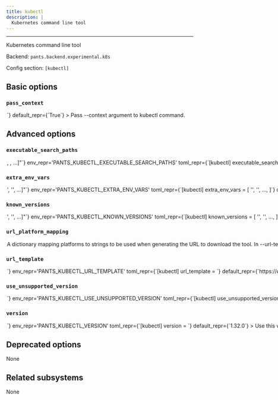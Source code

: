 ```yaml
---
title: kubectl
description: |
  Kubernetes command line tool
---
```



---

Kubernetes command line tool

Backend: <span className="color--primary">`pants.backend.experimental.k8s`</span>

Config section: <span className="color--primary">`[kubectl]`</span>

<span className={styles.options}>

## Basic options

### `pass_context`

<Option
  cli_repr={`--[no-]kubectl-pass-context`}
  env_repr='PANTS_KUBECTL_PASS_CONTEXT'
  toml_repr={`[kubectl]
pass_context = <bool>`}
  default_repr={`True`}
>

Pass `--context` argument to `kubectl` command.

</Option>

## Advanced options

### `executable_search_paths`

<Option
  cli_repr={`--kubectl-executable-search-paths="[<binary-paths>, <binary-paths>, ...]"`}
  env_repr='PANTS_KUBECTL_EXECUTABLE_SEARCH_PATHS'
  toml_repr={`[kubectl]
executable_search_paths = [
    <binary-paths>,
    <binary-paths>,
    ...,
]`}
  default_repr={`[\n  "<PATH>"\n]`}
  target_field_name='kubectl_executable_search_paths'
>

The PATH value that will be used to find kubectl binary. The special string `"<PATH>"` will expand to the contents of the PATH env var.

</Option>

### `extra_env_vars`

<Option
  cli_repr={`--kubectl-extra-env-vars="['<str>', '<str>', ...]"`}
  env_repr='PANTS_KUBECTL_EXTRA_ENV_VARS'
  toml_repr={`[kubectl]
extra_env_vars = [
    '<str>',
    '<str>',
    ...,
]`}
  default_repr={`[\n  "HOME",\n  "KUBECONFIG",\n  "KUBERNETES_SERVICE_HOST",\n  "KUBERNETES_SERVICE_PORT"\n]`}
>

Additional environment variables that would be made available to all Helm processes or during value interpolation.

</Option>

### `known_versions`

<Option
  cli_repr={`--kubectl-known-versions="['<str>', '<str>', ...]"`}
  env_repr='PANTS_KUBECTL_KNOWN_VERSIONS'
  toml_repr={`[kubectl]
known_versions = [
    '<str>',
    '<str>',
    ...,
]`}
  default_repr={`[\n  "1.21.14|macos_arm64|e0e6e413e19abc9deb15f9bd3c72f73ff5539973758e64ebca0f5eb085de6a00|51872962",\n  "1.21.14|macos_x86_64|30c529fe2891eb93dda99597b5c84cb10d2318bb92ae89e1e6189b3ae5fb6296|52867344",\n  "1.21.14|linux_arm64|a23151bca5d918e9238546e7af416422b51cda597a22abaae5ca50369abfbbaa|43319296",\n  "1.21.14|linux_x86_64|0c1682493c2abd7bc5fe4ddcdb0b6e5d417aa7e067994ffeca964163a988c6ee|46686208",\n  "1.22.17|macos_arm64|b2d881bd6d3c688645cbc9e5b4cf4fe8945e1cfc3f2c07c795d2ee605ce4e568|52098562",\n  "1.22.17|macos_x86_64|c3b8ae5ad48e1e126b5db2e7e22bb1e6ac54901a7f94ce499d12316f705e5e15|53133440",\n  "1.22.17|linux_arm64|8fc2f8d5c80a6bf60be06f8cf28679a05ce565ce0bc81e70aaac38e0f7da6259|43515904",\n  "1.22.17|linux_x86_64|7506a0ae7a59b35089853e1da2b0b9ac0258c5309ea3d165c3412904a9051d48|46944256",\n  "1.23.17|macos_arm64|3b4590d67b31e3a94a9633064571c981907555da5376c34960cddfcd552f6114|51181986",\n  "1.23.17|macos_x86_64|7ece6543e3ca2ae9698ef61bbb2a4e249aa21319df4ea1b27c136a9b005dd7d8|51721104",\n  "1.23.17|linux_arm64|c4a48fdc6038beacbc5de3e4cf6c23639b643e76656aabe2b7798d3898ec7f05|43778048",\n  "1.23.17|linux_x86_64|f09f7338b5a677f17a9443796c648d2b80feaec9d6a094ab79a77c8a01fde941|45174784",\n  "1.24.17|macos_arm64|7addbe3f1e22a366fa05aed4f268e77e83d902b40a5854e192b4205ed92e5f8d|52955666",\n  "1.24.17|macos_x86_64|1eb904b2c1148ff8431b0bd86677287a48bff000f93fd2d36377fbe956bd1e49|53481056",\n  "1.24.17|linux_arm64|66885bda3a202546778c77f0b66dcf7f576b5a49ff9456acf61329da784a602d|44630016",\n  "1.24.17|linux_x86_64|3e9588e3326c7110a163103fc3ea101bb0e85f4d6fd228cf928fa9a2a20594d5|46706688",\n  "1.25.16|macos_arm64|d364f73df218b02642d06f3fa9b7345d64c03567b96ca21d361b487f48a33ccc|50416738",\n  "1.25.16|macos_x86_64|34e87fdf0613502edbd2a2b00de5ee8c7789ab10e33257d14423dc6879321920|50954608",\n  "1.25.16|linux_arm64|d6c23c80828092f028476743638a091f2f5e8141273d5228bf06c6671ef46924|43581440",\n  "1.25.16|linux_x86_64|5a9bc1d3ebfc7f6f812042d5f97b82730f2bdda47634b67bddf36ed23819ab17|45658112",\n  "1.26.15|macos_arm64|c20b920d7e8e3ce3209c7c109fcfc4c09ad599613bc04b72c3f70d9fee598b68|53860082",\n  "1.26.15|macos_x86_64|ad4e980f9c304840ec9227a78a998e132ea23f3ca1bc0df7718ed160341bad0b|54047120",\n  "1.26.15|linux_arm64|1396313f0f8e84ab1879757797992f1af043e1050283532e0fd8469902632216|46661632",\n  "1.26.15|linux_x86_64|b75f359e6fad3cdbf05a0ee9d5872c43383683bb8527a9e078bb5b8a44350a41|48148480",\n  "1.27.16|macos_arm64|d6bc47098bcb13a0ff5c267b30021b499aff4d960bd92610c2b0bc6f6e7246c9|49017698",\n  "1.27.16|macos_x86_64|8d7f339660ba9b33ed56d540bed41b37babc945975a9e7027010697249b9ac5a|50145152",\n  "1.27.16|linux_arm64|2f50cb29d73f696ffb57437d3e2c95b22c54f019de1dba19e2b834e0b4501eb9|47644824",\n  "1.27.16|linux_x86_64|97ea7cd771d0c6e3332614668a40d2c5996f0053ff11b44b198ea84dba0818cb|49066136",\n  "1.28.15|macos_arm64|06a276bdb6da95af148d589f6c983ec8ea10c38f277ced6d97123938c8146078|49593410",\n  "1.28.15|macos_x86_64|3180c84131002037d60fe7322794c20297d0e1b1514eaea20e33f77a00d8f2f4|50716416",\n  "1.28.15|linux_arm64|7d45d9620e67095be41403ed80765fe47fcfbf4b4ed0bf0d1c8fe80345bda7d3|48169112",\n  "1.28.15|linux_x86_64|1f7651ad0b50ef4561aa82e77f3ad06599b5e6b0b2a5fb6c4f474d95a77e41c5|49623192",\n  "1.29.12|macos_arm64|5d1c59d8ce4d619bdd78fa849201dbfc9180f6dddcfdb30f29b5bbe20799b897|50169474",\n  "1.29.12|macos_x86_64|0df5932d0ba7a4665ea8033470f2f1a1db21637c3fabc709faa19db0fc62b5ec|51333056",\n  "1.29.12|linux_arm64|1cf2c00bb4f5ee6df69678e95af8ba9a4d4b1050ddefb0ae9d84b5c6f6c0e817|48758936",\n  "1.29.12|linux_x86_64|35fc028853e6f5299a53f22ab58273ea2d882c0f261ead0a2eed5b844b12dbfb|50225304",\n  "1.30.8|macos_arm64|52b11bb032f88e4718cd4e3c8374a6b1fad29772aa1ce701276cc4e17d37642f|51395442",\n  "1.30.8|macos_x86_64|46682e24c3aecfbe92f53b86fb15beb740c43a0fafe0a4e06a1c8bb3ce9e985b|52586352",\n  "1.30.8|linux_arm64|e51d6a76fade0871a9143b64dc62a5ff44f369aa6cb4b04967d93798bf39d15b|49938584",\n  "1.30.8|linux_x86_64|7f39bdcf768ce4b8c1428894c70c49c8b4d2eee52f3606eb02f5f7d10f66d692|51454104",\n  "1.31.4|macos_arm64|a756bb911298a85af35c0111c371728a26c532d504fe8b534eb684501fcaf996|56560802",\n  "1.31.4|macos_x86_64|fd996e9f41fd42c6c1c781a5a85990f4d0d8337ede00a7719afa23be886e0abd|57637984",\n  "1.31.4|linux_arm64|b97e93c20e3be4b8c8fa1235a41b4d77d4f2022ed3d899230dbbbbd43d26f872|54984856",\n  "1.31.4|linux_x86_64|298e19e9c6c17199011404278f0ff8168a7eca4217edad9097af577023a5620f|56381592",\n  "1.32.0|macos_arm64|5bfd5de53a054b4ef614c60748e28bf47441c7ed4db47ec3c19a3e2fa0eb5555|57472706",\n  "1.32.0|macos_x86_64|516585916f499077fac8c2fdd2a382818683f831020277472e6bcf8d1a6f9be4|58612096",\n  "1.32.0|linux_arm64|ba4004f98f3d3a7b7d2954ff0a424caa2c2b06b78c17b1dccf2acc76a311a896|55836824",\n  "1.32.0|linux_x86_64|646d58f6d98ee670a71d9cdffbf6625aeea2849d567f214bc43a35f8ccb7bf70|57323672",\n  "1.32.0|macos_arm64|5bfd5de53a054b4ef614c60748e28bf47441c7ed4db47ec3c19a3e2fa0eb5555|57472706",\n  "1.32.0|macos_x86_64|516585916f499077fac8c2fdd2a382818683f831020277472e6bcf8d1a6f9be4|58612096",\n  "1.32.0|linux_arm64|ba4004f98f3d3a7b7d2954ff0a424caa2c2b06b78c17b1dccf2acc76a311a896|55836824",\n  "1.32.0|linux_x86_64|646d58f6d98ee670a71d9cdffbf6625aeea2849d567f214bc43a35f8ccb7bf70|57323672"\n]`}
>

Known versions to verify downloads against.

Each element is a pipe-separated string of `version|platform|sha256|length` or
`version|platform|sha256|length|url_override`, where:

- `version` is the version string
- `platform` is one of `[linux_arm64,linux_x86_64,macos_arm64,macos_x86_64]`
- `sha256` is the 64-character hex representation of the expected sha256
  digest of the download file, as emitted by `shasum -a 256`
- `length` is the expected length of the download file in bytes, as emitted by
  `wc -c`
- (Optional) `url_override` is a specific url to use instead of the normally
  generated url for this version

E.g., `3.1.2|macos_x86_64|6d0f18cd84b918c7b3edd0203e75569e0c7caecb1367bbbe409b44e28514f5be|42813`.
and `3.1.2|macos_arm64 |aca5c1da0192e2fd46b7b55ab290a92c5f07309e7b0ebf4e45ba95731ae98291|50926|https://example.mac.org/bin/v3.1.2/mac-aarch64-v3.1.2.tgz`.

Values are space-stripped, so pipes can be indented for readability if necessary.

</Option>

### `url_platform_mapping`

<Option
  cli_repr={`--kubectl-url-platform-mapping="{'key1': val1, 'key2': val2, ...}"`}
  env_repr='PANTS_KUBECTL_URL_PLATFORM_MAPPING'
  toml_repr={`[kubectl.url_platform_mapping]
key1 = val1
key2 = val2
...`}
  default_repr={`{\n  "linux_arm64": "linux/arm64",\n  "linux_x86_64": "linux/amd64",\n  "macos_arm64": "darwin/arm64",\n  "macos_x86_64": "darwin/amd64"\n}`}
>

A dictionary mapping platforms to strings to be used when generating the URL to download the tool.

In `--url-template`, anytime the `{platform}` string is used, Pants will determine the current platform, and substitute `{platform}` with the respective value from your dictionary.

For example, if you define `{"macos_x86_64": "apple-darwin", "linux_x86_64": "unknown-linux"}`, and run Pants on Linux with an intel architecture, then `{platform}` will be substituted in the `--url-template` option with `unknown-linux`.

</Option>

### `url_template`

<Option
  cli_repr={`--kubectl-url-template=<str>`}
  env_repr='PANTS_KUBECTL_URL_TEMPLATE'
  toml_repr={`[kubectl]
url_template = <str>`}
  default_repr={`https://dl.k8s.io/release/v{version}/bin/{platform}/kubectl`}
>

URL to download the tool, either as a single binary file or a compressed file (e.g. zip file). You can change this to point to your own hosted file, e.g. to work with proxies or for access via the filesystem through a `file:$abspath` URL (e.g. `file:/this/is/absolute`, possibly by [templating the buildroot in a config file](https://www.pantsbuild.org/2.29/docs/using-pants/key-concepts/options#config-file-entries)).

Use `{version}` to have the value from `--version` substituted, and `{platform}` to have a value from `--url-platform-mapping` substituted in, depending on the current platform. For example, https://github.com/.../protoc-&#123;version&#125;-&#123;platform&#125;.zip.

</Option>

### `use_unsupported_version`

<Option
  cli_repr={`--kubectl-use-unsupported-version=<UnsupportedVersionUsage>`}
  env_repr='PANTS_KUBECTL_USE_UNSUPPORTED_VERSION'
  toml_repr={`[kubectl]
use_unsupported_version = <UnsupportedVersionUsage>`}
  one_of='error, warning'
  default_repr={`error`}
>

What action to take in case the requested version of kubectl is not supported.

Supported kubectl versions: &#x3E;=1,&#x3C;2

</Option>

### `version`

<Option
  cli_repr={`--kubectl-version=<str>`}
  env_repr='PANTS_KUBECTL_VERSION'
  toml_repr={`[kubectl]
version = <str>`}
  default_repr={`1.32.0`}
>

Use this version of kubectl.

Supported kubectl versions: &#x3E;=1,&#x3C;2

</Option>

## Deprecated options

None

## Related subsystems

None

</span>
